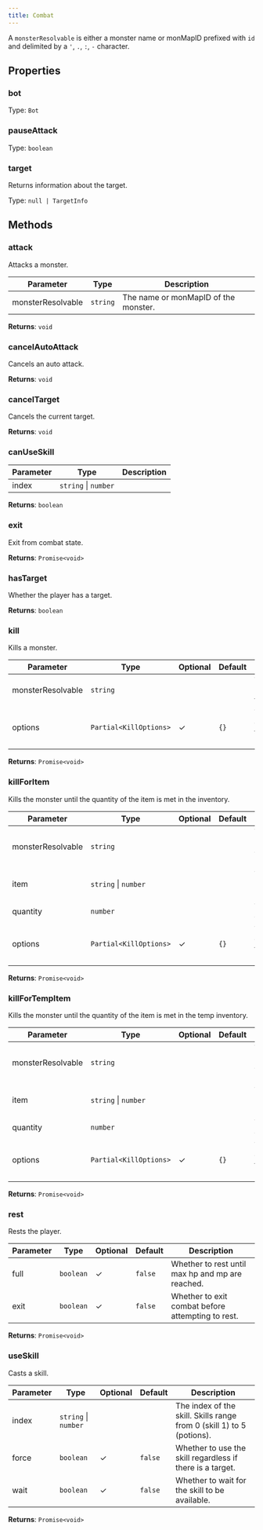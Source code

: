 ```yaml
---
title: Combat
---
```



A `monsterResolvable` is either a monster name or monMapID prefixed with `id` and delimited by a `'`, `.`, `:`, `-` character.


## Properties
### bot




Type: `Bot`


### pauseAttack




Type: `boolean`


### target <Badge text="Getter" size="small" />	


Returns information about the target.


Type: `null | TargetInfo`


## Methods

### attack

Attacks a monster.

| Parameter | Type | Description |
|-----------|------|-------------|
| monsterResolvable | `string` | The name or monMapID of the monster. |
**Returns**: `void`

### cancelAutoAttack

Cancels an auto attack.

**Returns**: `void`

### cancelTarget

Cancels the current target.

**Returns**: `void`

### canUseSkill

| Parameter | Type | Description |
|-----------|------|-------------|
| index | `string` \| `number` |  |
**Returns**: `boolean`

### exit

Exit from combat state.

**Returns**: `Promise<void>`

### hasTarget

Whether the player has a target.

**Returns**: `boolean`

### kill

Kills a monster.

| Parameter | Type | Optional | Default | Description |
|-----------|------|----------|---------|-------------|
| monsterResolvable | `string` |  |  | The name or monMapId of the monster. |
| options | `Partial<KillOptions>` | ✓ | `{}` | The optional configuration to use for the kill. |
**Returns**: `Promise<void>`

### killForItem

Kills the monster until the quantity of the item is met in the inventory.

| Parameter | Type | Optional | Default | Description |
|-----------|------|----------|---------|-------------|
| monsterResolvable | `string` |  |  | The name or monMapID of the monster. |
| item | `string` \| `number` |  |  | The name or ID of the item. |
| quantity | `number` |  |  | The quantity of the item. |
| options | `Partial<KillOptions>` | ✓ | `{}` | The configuration to use for the kill. |
**Returns**: `Promise<void>`

### killForTempItem

Kills the monster until the quantity of the item is met in the temp inventory.

| Parameter | Type | Optional | Default | Description |
|-----------|------|----------|---------|-------------|
| monsterResolvable | `string` |  |  | The name or monMapID of the monster. |
| item | `string` \| `number` |  |  | The name or ID of the item. |
| quantity | `number` |  |  | The quantity of the item. |
| options | `Partial<KillOptions>` | ✓ | `{}` | The configuration to use for the kill. |
**Returns**: `Promise<void>`

### rest

Rests the player.

| Parameter | Type | Optional | Default | Description |
|-----------|------|----------|---------|-------------|
| full | `boolean` | ✓ | `false` | Whether to rest until max hp and mp are reached. |
| exit | `boolean` | ✓ | `false` | Whether to exit combat before attempting to rest. |
**Returns**: `Promise<void>`

### useSkill

Casts a skill.

| Parameter | Type | Optional | Default | Description |
|-----------|------|----------|---------|-------------|
| index | `string` \| `number` |  |  | The index of the skill. Skills range from 0 (skill 1) to 5 (potions). |
| force | `boolean` | ✓ | `false` | Whether to use the skill regardless if there is a target. |
| wait | `boolean` | ✓ | `false` | Whether to wait for the skill to be available. |
**Returns**: `Promise<void>`
